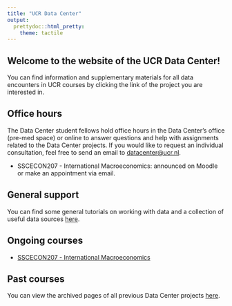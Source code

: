 ```yaml
---
title: "UCR Data Center"
output: 
  prettydoc::html_pretty:
    theme: tactile
---
```


## Welcome to the website of the UCR Data Center!

You can find information and supplementary materials for all data encounters in UCR courses by clicking the link of the project you are interested in.

## Office hours

The Data Center student fellows hold office hours in the Data Center's office (pre-med space) or online to answer questions and help with assignments related to the Data Center projects.
If you would like to request an individual consultation, feel free to send an email to [datacenter@ucr.nl](mailto:datacenter@ucr.nl).

* SSCECON207 - International Macroeconomics: announced on Moodle or make an appointment via email.

## General support

You can find some general tutorials on working with data and a collection of useful data sources [here](tutorial.html).

## Ongoing courses

* [SSCECON207 - International Macroeconomics](SSCECON207.html)

## Past courses

You can view the archived pages of all previous Data Center projects [here](archive.html).
